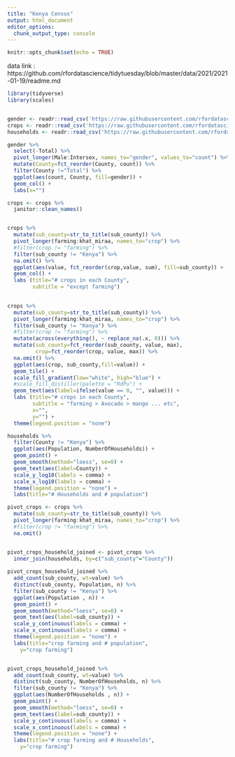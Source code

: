 ```yaml
---
title: "Kenya Census"
output: html_document
editor_options: 
  chunk_output_type: console
---
```


```r
knitr::opts_chunk$set(echo = TRUE)
```

data link : https://github.com/rfordatascience/tidytuesday/blob/master/data/2021/2021-01-19/readme.md


```r
library(tidyverse)
library(scales)


gender <- readr::read_csv('https://raw.githubusercontent.com/rfordatascience/tidytuesday/master/data/2021/2021-01-19/gender.csv')
crops <- readr::read_csv('https://raw.githubusercontent.com/rfordatascience/tidytuesday/master/data/2021/2021-01-19/crops.csv')
households <- readr::read_csv('https://raw.githubusercontent.com/rfordatascience/tidytuesday/master/data/2021/2021-01-19/households.csv')

```

```r
gender %>%
  select(-Total) %>%
  pivot_longer(Male:Intersex, names_to="gender", values_to="count") %>%
  mutate(County=fct_reorder(County, count)) %>%
  filter(County !="Total") %>%
  ggplot(aes(count, County, fill=gender)) +
  geom_col() +
  labs(x="")
```


```r
crops <- crops %>%
  janitor::clean_names()


crops %>%
  mutate(sub_county=str_to_title(sub_county)) %>%
  pivot_longer(farming:khat_miraa, names_to="crop") %>%
  #filter(crop != "farming") %>%
  filter(sub_county != "Kenya") %>%
  na.omit() %>%
  ggplot(aes(value, fct_reorder(crop,value, sum), fill=sub_county)) +
  geom_col() +
  labs (title="# crops in each County", 
        subtitle = "except farming") 
  
```
```r
crops %>%
  mutate(sub_county=str_to_title(sub_county)) %>%
  pivot_longer(farming:khat_miraa, names_to="crop") %>%
  filter(sub_county != "Kenya") %>%
  #filter(crop != "farming") %>%
  mutate(across(everything(), ~ replace_na(.x, 0))) %>%
  mutate(sub_county=fct_reorder(sub_county, value, max),
         crop=fct_reorder(crop, value, max)) %>%
  na.omit() %>%
  ggplot(aes(crop, sub_county,fill=value)) +
  geom_tile() +
  scale_fill_gradient(low="white", high="blue") +
  #scale_fill_distiller(palette = "RdPu") +
  geom_text(aes(label=ifelse(value == 0, "", value))) +
  labs (title="# crops in each County", 
        subtitle = "farming > Avocado > mango ... etc",
        x="",
        y="") +
  theme(legend.position = "none") 
```


```r
households %>%
  filter(County != "Kenya") %>%
  ggplot(aes(Population, NumberOfHouseholds)) +
  geom_point() +
  geom_smooth(method="loess", se=0) +
  geom_text(aes(label=County)) +
  scale_y_log10(labels = comma) +
  scale_x_log10(labels = comma) +
  theme(legend.position = "none") +
  labs(title="# Households and # population")
```

```r

pivot_crops <- crops %>%
  mutate(sub_county=str_to_title(sub_county)) %>%
  pivot_longer(farming:khat_miraa, names_to="crop") %>%
  #filter(crop != "farming") %>%
  na.omit() 


pivot_crops_household_joined <- pivot_crops %>%
  inner_join(households, by=c("sub_county"="County"))
  
pivot_crops_household_joined %>%
  add_count(sub_county, wt=value) %>%
  distinct(sub_county, Population, n) %>%
  filter(sub_county != "Kenya") %>%
  ggplot(aes(Population , n)) +
  geom_point() +
  geom_smooth(method="loess", se=0) +
  geom_text(aes(label=sub_county)) +
  scale_y_continuous(labels = comma) +
  scale_x_continuous(labels = comma) +
  theme(legend.position = "none") +
  labs(title="crop farming and # population",
    y="crop farming")


pivot_crops_household_joined %>%
  add_count(sub_county, wt=value) %>%
  distinct(sub_county, NumberOfHouseholds, n) %>%
  filter(sub_county != "Kenya") %>%
  ggplot(aes(NumberOfHouseholds , n)) +
  geom_point() +
  geom_smooth(method="loess", se=0) +
  geom_text(aes(label=sub_county)) +
  scale_y_continuous(labels = comma) +
  scale_x_continuous(labels = comma) +
  theme(legend.position = "none") +
  labs(title="# crop farming and # Households",
    y="crop farming")
```



